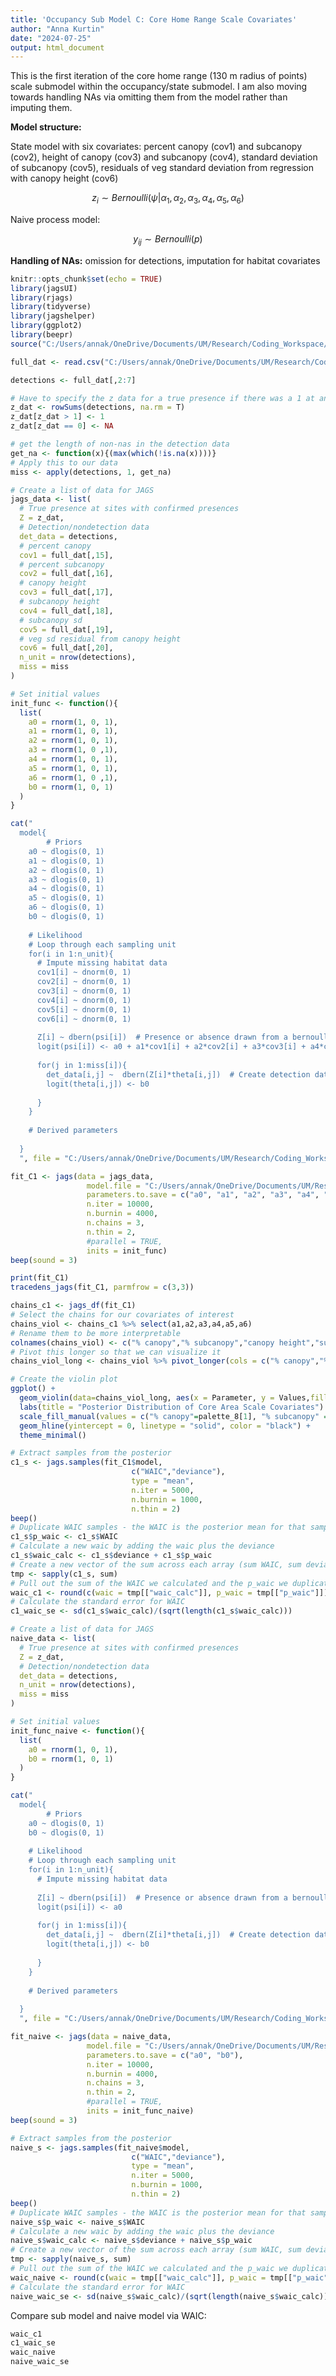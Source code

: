 ```yaml
---
title: 'Occupancy Sub Model C: Core Home Range Scale Covariates'
author: "Anna Kurtin"
date: "2024-07-25"
output: html_document
---
```



This is the first iteration of the core home range (130 m radius of points) scale submodel within the occupancy/state submodel. I am also moving towards handling NAs via omitting them from the model rather than imputing them. 

**Model structure:**

State model with six covariates: percent canopy (cov1) and subcanopy (cov2), height of canopy (cov3) and subcanopy (cov4), standard deviation of subcanopy (cov5), residuals of veg standard deviation from regression with canopy height (cov6)

$$
z_i \sim Bernoulli(\psi | \alpha_{1}, \alpha_{2}, \alpha_{3}, \alpha_{4}, \alpha_{5}, \alpha_{6})
$$ 

Naive process model:  

$$
y_{ij} \sim Bernoulli(p)
$$

**Handling of NAs:** omission for detections, imputation for habitat covariates

```r
knitr::opts_chunk$set(echo = TRUE)
library(jagsUI)
library(rjags)
library(tidyverse)
library(jagshelper)
library(ggplot2)
library(beepr)
source("C:/Users/annak/OneDrive/Documents/UM/Research/Coding_Workspace/Cuckoo-Research/R_Scripts/5_Visualization/Create_HexCodes_CuckooColorBlind.R")
```

```r
full_dat <- read.csv("C:/Users/annak/OneDrive/Documents/UM/Research/Coding_Workspace/Cuckoo-Research/Data/Habitat_Model_Covariates/Occupancy_Covariates/DetHist_VegCovs_Scaled_7-24.csv")

detections <- full_dat[,2:7]

# Have to specify the z data for a true presence if there was a 1 at any time 
z_dat <- rowSums(detections, na.rm = T)
z_dat[z_dat > 1] <- 1
z_dat[z_dat == 0] <- NA

# get the length of non-nas in the detection data
get_na <- function(x){(max(which(!is.na(x))))}
# Apply this to our data
miss <- apply(detections, 1, get_na)
```


```R
# Create a list of data for JAGS
jags_data <- list(
  # True presence at sites with confirmed presences
  Z = z_dat,
  # Detection/nondetection data
  det_data = detections,
  # percent canopy
  cov1 = full_dat[,15],
  # percent subcanopy
  cov2 = full_dat[,16],
  # canopy height
  cov3 = full_dat[,17],
  # subcanopy height
  cov4 = full_dat[,18],
  # subcanopy sd
  cov5 = full_dat[,19],
  # veg sd residual from canopy height
  cov6 = full_dat[,20],
  n_unit = nrow(detections),
  miss = miss
)

# Set initial values 
init_func <- function(){
  list(
    a0 = rnorm(1, 0, 1),
    a1 = rnorm(1, 0, 1),
    a2 = rnorm(1, 0, 1),
    a3 = rnorm(1, 0 ,1),
    a4 = rnorm(1, 0, 1),
    a5 = rnorm(1, 0, 1),
    a6 = rnorm(1, 0 ,1),
    b0 = rnorm(1, 0, 1)
  )
}
```

```R
cat("
  model{
        # Priors
    a0 ~ dlogis(0, 1)
    a1 ~ dlogis(0, 1)
    a2 ~ dlogis(0, 1)
    a3 ~ dlogis(0, 1)
    a4 ~ dlogis(0, 1)
    a5 ~ dlogis(0, 1)
    a6 ~ dlogis(0, 1)
    b0 ~ dlogis(0, 1)
  
    # Likelihood
    # Loop through each sampling unit
    for(i in 1:n_unit){
      # Impute missing habitat data
      cov1[i] ~ dnorm(0, 1)
      cov2[i] ~ dnorm(0, 1)
      cov3[i] ~ dnorm(0, 1)
      cov4[i] ~ dnorm(0, 1)
      cov5[i] ~ dnorm(0, 1)
      cov6[i] ~ dnorm(0, 1)
  
      Z[i] ~ dbern(psi[i])  # Presence or absence drawn from a bernoulli distribution with occupancy probability psi  
      logit(psi[i]) <- a0 + a1*cov1[i] + a2*cov2[i] + a3*cov3[i] + a4*cov4[i] + a5*cov5[i] + a6*cov6[i]
      
      for(j in 1:miss[i]){
        det_data[i,j] ~  dbern(Z[i]*theta[i,j])  # Create detection data drawn from a bernoulli distribution incorporating the true presence (Z) with probability of detection theta
        logit(theta[i,j]) <- b0
        
      }
    }
    
    # Derived parameters
    
  }
  ", file = "C:/Users/annak/OneDrive/Documents/UM/Research/Coding_Workspace/Cuckoo-Research/R_Scripts/2_Analyses/Habitat_Chapter/Occupancy_Submodel/Model_Structure_Files/JAGS_HabOccModC1.txt")

```

```R
fit_C1 <- jags(data = jags_data, 
                 model.file = "C:/Users/annak/OneDrive/Documents/UM/Research/Coding_Workspace/Cuckoo-Research/R_Scripts/2_Analyses/Habitat_Chapter/Occupancy_Submodel/Model_Structure_Files/JAGS_HabOccModC1.txt",
                 parameters.to.save = c("a0", "a1", "a2", "a3", "a4", "a5", "a6", "b0"),
                 n.iter = 10000, 
                 n.burnin = 4000, 
                 n.chains = 3,
                 n.thin = 2,
                 #parallel = TRUE,
                 inits = init_func)
beep(sound = 3)
```

```R
print(fit_C1)
tracedens_jags(fit_C1, parmfrow = c(3,3))
```

```R
chains_c1 <- jags_df(fit_C1)
# Select the chains for our covariates of interest
chains_viol <- chains_c1 %>% select(a1,a2,a3,a4,a5,a6)
# Rename them to be more interpretable
colnames(chains_viol) <- c("% canopy","% subcanopy","canopy height","subcanopy height", "subcanopy sd", "veg sd residual")
# Pivot this longer so that we can visualize it
chains_viol_long <- chains_viol %>% pivot_longer(cols = c("% canopy","% subcanopy","canopy height","subcanopy height", "subcanopy sd", "veg sd residual"),names_to = "Parameter", values_to = "Values")

# Create the violin plot
ggplot() +
  geom_violin(data=chains_viol_long, aes(x = Parameter, y = Values,fill = Parameter),trim = FALSE) +
  labs(title = "Posterior Distribution of Core Area Scale Covariates") +
  scale_fill_manual(values = c("% canopy"=palette_8[1], "% subcanopy" = palette_8[2],"canopy height"=palette_8[3], "subcanopy height" = palette_8[4], "subcanopy sd" = palette_8[5], "veg sd residual" = palette_8[6])) + 
  geom_hline(yintercept = 0, linetype = "solid", color = "black") +
  theme_minimal()
```

```R
# Extract samples from the posterior
c1_s <- jags.samples(fit_C1$model,
                           c("WAIC","deviance"),
                           type = "mean",
                           n.iter = 5000,
                           n.burnin = 1000,
                           n.thin = 2)
beep()
# Duplicate WAIC samples - the WAIC is the posterior mean for that sample?
c1_s$p_waic <- c1_s$WAIC
# Calculate a new waic by adding the waic plus the deviance
c1_s$waic_calc <- c1_s$deviance + c1_s$p_waic
# Create a new vector of the sum across each array (sum WAIC, sum deviance, sum p_waic, and sum waic_calc)
tmp <- sapply(c1_s, sum)
# Pull out the sum of the WAIC we calculated and the p_waic we duplicated
waic_c1 <- round(c(waic = tmp[["waic_calc"]], p_waic = tmp[["p_waic"]]),1)
# Calculate the standard error for WAIC
c1_waic_se <- sd(c1_s$waic_calc)/(sqrt(length(c1_s$waic_calc)))
```


```R
# Create a list of data for JAGS
naive_data <- list(
  # True presence at sites with confirmed presences
  Z = z_dat,
  # Detection/nondetection data
  det_data = detections,
  n_unit = nrow(detections),
  miss = miss
)

# Set initial values 
init_func_naive <- function(){
  list(
    a0 = rnorm(1, 0, 1),
    b0 = rnorm(1, 0, 1)
  )
}
```
```R
cat("
  model{
        # Priors
    a0 ~ dlogis(0, 1)
    b0 ~ dlogis(0, 1)
  
    # Likelihood
    # Loop through each sampling unit
    for(i in 1:n_unit){
      # Impute missing habitat data
  
      Z[i] ~ dbern(psi[i])  # Presence or absence drawn from a bernoulli distribution with occupancy probability psi  
      logit(psi[i]) <- a0 
      
      for(j in 1:miss[i]){
        det_data[i,j] ~  dbern(Z[i]*theta[i,j])  # Create detection data drawn from a bernoulli distribution incorporating the true presence (Z) with probability of detection theta
        logit(theta[i,j]) <- b0
        
      }
    }
    
    # Derived parameters
    
  }
  ", file = "C:/Users/annak/OneDrive/Documents/UM/Research/Coding_Workspace/Cuckoo-Research/R_Scripts/2_Analyses/Habitat_Chapter/Occupancy_Submodel/Model_Structure_Files/JAGS_HabOccModNAIVE.txt")
```

```R
fit_naive <- jags(data = naive_data, 
                 model.file = "C:/Users/annak/OneDrive/Documents/UM/Research/Coding_Workspace/Cuckoo-Research/R_Scripts/2_Analyses/Habitat_Chapter/Occupancy_Submodel/Model_Structure_Files/JAGS_HabOccModNAIVE.txt",
                 parameters.to.save = c("a0", "b0"),
                 n.iter = 10000, 
                 n.burnin = 4000, 
                 n.chains = 3,
                 n.thin = 2,
                 #parallel = TRUE,
                 inits = init_func_naive)
beep(sound = 3)
```

```R
# Extract samples from the posterior
naive_s <- jags.samples(fit_naive$model,
                           c("WAIC","deviance"),
                           type = "mean",
                           n.iter = 5000,
                           n.burnin = 1000,
                           n.thin = 2)
beep()
# Duplicate WAIC samples - the WAIC is the posterior mean for that sample?
naive_s$p_waic <- naive_s$WAIC
# Calculate a new waic by adding the waic plus the deviance
naive_s$waic_calc <- naive_s$deviance + naive_s$p_waic
# Create a new vector of the sum across each array (sum WAIC, sum deviance, sum p_waic, and sum waic_calc)
tmp <- sapply(naive_s, sum)
# Pull out the sum of the WAIC we calculated and the p_waic we duplicated
waic_naive <- round(c(waic = tmp[["waic_calc"]], p_waic = tmp[["p_waic"]]),1)
# Calculate the standard error for WAIC
naive_waic_se <- sd(naive_s$waic_calc)/(sqrt(length(naive_s$waic_calc)))
```

Compare sub model and naive model via WAIC:

```R
waic_c1
c1_waic_se
waic_naive
naive_waic_se
```